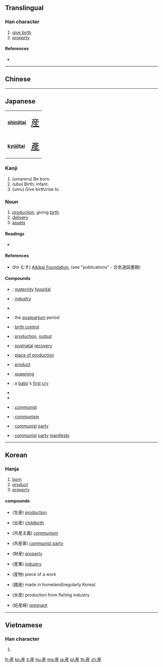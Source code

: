 {{also|产|產}}
==Translingual==
{{Han simplified forms|產|産|产}}

===Han character===
{{Han char|rn=100|rad=生|as=06|sn=11|four=|canj=YHHQM|ids=⿸产生}}

# [[give birth]]
# [[property]] {{qualifier|Japanese}} <!-- I don’t know if this is restricted to Japanese, but it’s found in [[共産]] 'communist' (shared property) and [[不動産]] 'real estate' (non-moving property) -->

====References====
* {{Han ref|kx=0755.111|dkj=21684|hdz=42577.150|uh=7523|ud=29987}}

----

==Chinese==
{{zh-see|產|v}}

----

==Japanese==
{| class="floatright" border=1 cellpadding="5" cellspacing="0"
|- valign="center"
| bgcolor="#dfefff"|
'''[[shinjitai]]'''
|<span class="Jpan" lang="ja" style="font-size: 175%">[[産]]</span>
|- valign="center"
| bgcolor="#dfefff"|
'''[[kyūjitai]]'''
|<span class="Hant" lang="zh-Hant" style="font-size: 175%">[[產]]</span>
|}

===Kanji===
{{ja-kanji|grade=4|rs=生06|style=s|kyu=產}}

# (umareru) Be born.
# (ubu) Birth; infant.
# (umu) Give birth/rise to.

===Noun===
{{ja-kanjitab|さん|yomi=on}}
{{ja-noun|さん}}
# [[production]], giving [[birth]]
# [[delivery]]
# [[assets]]

====Readings====
* {{ja-readings|goon=[[せん]] (sen)|kanon=[[さん]] (san)|kun=[[うまれる]] (umareru), [[うぶ]] (ubu), [[うむ]] (umu), [[むす]] (musu)}}

====References====
* (for むす) [http://www.aikikai.or.jp Aikikai Foundation], (see "publications" - 合気道図書館)

====Compounds====
{{top2}}
* {{ja-r|産院|さんいん}}: [[maternity]] [[hospital]]
* {{ja-r|産業|さんぎょう}}: [[industry]]
* {{ja-r|産気|さんけ}}
* {{ja-r|産後|さんご}}: the [[postpartum]] period
* {{ja-r|産児制限|さんじ せいげん}}: [[birth control]]
* {{ja-r|産出|さんしゅつ}}: [[production]], [[output]]
* {{ja-r|産褥|さんじょく}}: [[postnatal]] [[recovery]]
* {{ja-r|産地|さんち}}: [[place of production]]
* {{ja-r|産物|さんぶつ}}: [[product]]
* {{ja-r|産卵|さんらん}}: [[spawning]]
* {{ja-r|産声|うぶごえ}}: a [[baby]]'s [[first]] [[cry]]
* {{ja-r|流産|りゅうざん}}
* {{ja-r|日産|にっさん}}
* {{ja-r|共産|きょうさん}}: [[communist]]
* {{ja-r|共産主義|きょうさんしゅぎ}}: [[communism]]
* {{ja-r|共産党|きょうさんとう}}: [[communist]] [[party]]
* {{ja-r|共産党宣言|きょうさんとう せんげん}}: [[communist]] [[party]] [[manifesto]]
{{bottom}}

----

==Korean==

===Hanja===
{{ko-hanja|hangeul=[[산]]|eumhun=|rv=san|mr=san|y=san}}

# [[born]]
# [[product]]
# [[property]]

====compounds====
* {{l|ko|생산}}(生産) [[production]]
* {{l|ko|출산}}(出産) [[childbirth]]
* {{l|ko|공산주의}}(共産主義) [[communism]]
* {{l|ko|공산당}}(共産黨) [[communist party]]
* {{l|ko|재산}}(財産) [[property]]
* {{l|ko|산업}}(産業) [[industry]]
* {{l|ko|산물}}(産物) piece of a work
* {{l|ko|국산}}(國産) made in homeland(regularly Korea)
* {{l|ko|수산}}(水産) production from fishing industry
* {{l|ko|임산부}}(妊産婦) [[pregnant]]
----

==Vietnamese==

===Han character===
{{vi-hantu|[[sản]]|rs=生06}}

# {{defn|lang=vi|sort=生06}}

[[fr:産]]
[[ko:産]]
[[it:産]]
[[hu:産]]
[[mg:産]]
[[ja:産]]
[[pl:産]]
[[th:産]]
[[zh:産]]